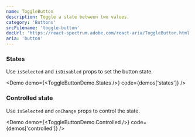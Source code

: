 ```yaml
---
name: ToggleButton
description: Toggle a state between two values.
category: 'Buttons'
srcFilename: 'toggle-button'
docUrl: 'https://react-spectrum.adobe.com/react-aria/ToggleButton.html'
aria: 'button'
---
```


### States

Use `isSelected` and `isDisabled` props to set the button state.

<Demo demo={<ToggleButtonDemo.States />} code={demos['states']} />

### Controlled state

Use `isSelected` and `onChange` props to control the state.

<Demo demo={<ToggleButtonDemo.Controlled />} code={demos['controlled']} />
